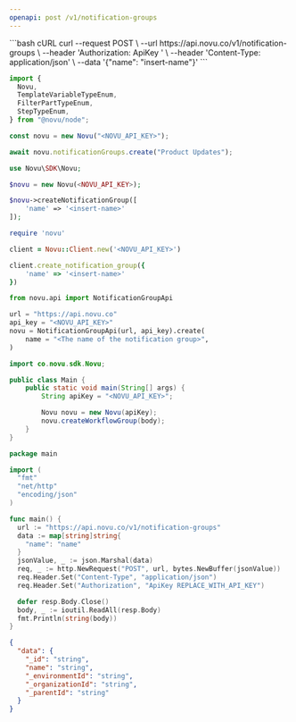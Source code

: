 ```yaml
---
openapi: post /v1/notification-groups
---
```



<ApikeyWarning />

<RequestExample>
```bash cURL
curl --request POST \
--url https://api.novu.co/v1/notification-groups \
--header 'Authorization: ApiKey <NOVU_API_KEY>' \
--header 'Content-Type: application/json' \
--data '{"name": "insert-name"}'
```

```javascript Node.js
import {
  Novu,
  TemplateVariableTypeEnum,
  FilterPartTypeEnum,
  StepTypeEnum,
} from "@novu/node";

const novu = new Novu("<NOVU_API_KEY>");

await novu.notificationGroups.create("Product Updates");
```

```php PHP
use Novu\SDK\Novu;

$novu = new Novu(<NOVU_API_KEY>);

$novu->createNotificationGroup([
    'name' => '<insert-name>'
]);
```

```ruby Ruby
require 'novu'

client = Novu::Client.new('<NOVU_API_KEY>')

client.create_notification_group({
    'name' => '<insert-name>'
})
```

```python Python
from novu.api import NotificationGroupApi

url = "https://api.novu.co"
api_key = "<NOVU_API_KEY>"
novu = NotificationGroupApi(url, api_key).create(
    name = "<The name of the notification group>",
)
```

```java Java
import co.novu.sdk.Novu;

public class Main {
    public static void main(String[] args) {
        String apiKey = "<NOVU_API_KEY>";

        Novu novu = new Novu(apiKey);
        novu.createWorkflowGroup(body);
    }
}
```

```go Go
package main

import (
  "fmt"
  "net/http"
  "encoding/json"
)

func main() {
  url := "https://api.novu.co/v1/notification-groups"
  data := map[string]string{
    "name": "name"
  }
  jsonValue, _ := json.Marshal(data)
  req, _ := http.NewRequest("POST", url, bytes.NewBuffer(jsonValue))
  req.Header.Set("Content-Type", "application/json")
  req.Header.Set("Authorization", "ApiKey REPLACE_WITH_API_KEY")

  defer resp.Body.Close()
  body, _ := ioutil.ReadAll(resp.Body)
  fmt.Println(string(body))
}

```

</RequestExample>

<ResponseExample>

```json Response
{
  "data": {
    "_id": "string",
    "name": "string",
    "_environmentId": "string",
    "_organizationId": "string",
    "_parentId": "string"
  }
}
```

</ResponseExample>
